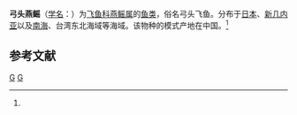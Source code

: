 {{Speciesbox
| genus = Cypselurus
| species = arcticeps
| authority = ([[阿尔伯特·甘瑟|Günther]], 1866)<ref name='id6727'>{{cite web| url =http://www.bioinfo.cn/db05/BjdwSpecies.php?action=view&id=6727| title =弓头燕鳐| work =《中国动物物种编目数据库》| publisher =中国科学院微生物研究所| author =中国科学院动物研究所| accessdate =2009-04-11| deadurl =yes| archiveurl =https://web.archive.org/web/20160305024837/http://www.bioinfo.cn/db05/BjdwSpecies.php?action=view&id=6727| archivedate =2016-03-05}}</ref>
}}

'''弓头燕鳐'''（[[学名|学名]]：{{lang|la|''Cypselurus arcticeps''}}）为[[飞鱼科|飞鱼科]][[燕鳐属|燕鳐属]]的[[鱼类|鱼类]]，俗名弓头飞鱼。分布于[[日本|日本]]、[[新几内亚|新几内亚]]以及[[南海|南海]]、台湾东北海域等海域。该物种的模式产地在中国。<ref name='id6727'/>

== 参考文献 ==
{{reflist}}

{{Taxonbar|from=Q11066242}}

[[Category:燕鳐属|G]]
[[Category:1866年描述的鱼类|G]]